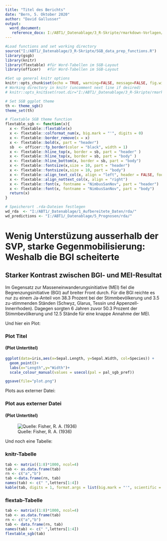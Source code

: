 ```yaml
---
title: "Titel des Berichts"
date: "Bern, 5. Oktober 2020"
author: "David Gallusser"
output: 
  word_document:
   reference_docx: I:/ABT1/_Datenablage/3_R-Skripte/rmarkdown-Vorlagen/reference-sgb.docx
---
```


<!-- # Heading 1 is for section titles -->
<!-- ## Heading 2 is for subsection titles -->
<!-- ### Heading 3 is for figure titles -->
<!-- #### Heading 4 is for figure subtitles -->
<!-- [For Links](http://www.sgb.ch) -->

```r
#Load functions and set working directory
source("I:/ABT1/_Datenablage/3_R-Skripte/SGB_data_prep_functions.R")
library(gsgb)
library(knitr)
library(flextable) #für Word-Tabellen im SGB-Layout
library(officer)   #für Word-Tabellen im SGB-Layout

#Set up general knitr options
knitr::opts_chunk$set(echo = TRUE, warning=FALSE, message=FALSE, fig.width=3.5, fig.height=2.5, dpi=600)
# Working directory in knitr (uncomment next line if desired)
# knitr::opts_knit$set(root.dir="I:/ABT1/_Datenablage/3_R-Skripte/rmarkdown-Vorlagen")

# Set SGB ggplot theme
th <- theme_sgb()
theme_set(th)

# flextable SGB theme function
flextable_sgb <- function(x){
  x <- flextable::flextable(x)
  x <- flextable::colformat_num(x, big.mark = "'", digits = 0)
  x <- flextable::border_remove(x = x) 
  x <- flextable::bold(x, part = "header")
  sb  <- officer::fp_border(color = "black", width = 1)
  x <- flextable::hline_top(x, border = sb, part = "header" )
  x <- flextable::hline_top(x, border = sb, part = "body" )
  x <- flextable::hline_bottom(x, border = sb, part = "body")
  x <- flextable::fontsize(x,size = 10, part = "header")
  x <- flextable::fontsize(x,size = 10, part = "body")
  x <- flextable::align_text_col(x, align = "left", header = FALSE, footer = FALSE)
  x <- flextable::align_nottext_col(x, align = "right")
  x <- flextable::font(x, fontname = "NimbusSanNov", part = "header")
  x <- flextable::font(x, fontname = "NimbusSanNov", part = "body")
  return(x)
}

# Speicherort .rda-Dateien festlegen
wd_rda  <- "I:/ABT1/_Datenablage/1_Aufbereitete_Daten/rda/"       
wd_predictions <- "I:/ABT1/_Datenablage/5_Prognosen/rda/"
```

# Wenig Unterstüzung ausserhalb der SVP, starke Gegenmobilisierung: Weshalb die BGI scheiterte

## Starker Kontrast zwischen BGI- und MEI-Resultat

Im Gegensatz zur Masseneinwanderungsinitiative (MEI) fiel die Begrenzungsinitiative (BGI) auf breiter Front durch. Für die BGI reichte es nur zu einem Ja-Anteil von 38.3 Prozent bei der Stimmbevölkerung und 3.5 zu-stimmenden Ständen (Schwyz, Glarus, Tessin und Appenzell-Innerrhoden). Dagegen sorgten 6 Jahren zuvor 50.3 Prozent der Stimmbevölkerung und 12.5 Stände für eine knappe Annahme der MEI. 

Und hier ein Plot: 

### Plot Titel
#### (Plot Untertitel)
```r
ggplot(data=iris,aes(x=Sepal.Length, y=Sepal.Width, col=Species)) + 
  geom_point()+
  labs(x="Length",y="Width")+
  scale_colour_manual(values = usecol(pal = pal_sgb_pref))

ggsave(file="plot.png")
```

Plots aus externer Datei:

### Plot aus externer Datei
#### (Plot Untertitel)
![Quelle: Fisher, R. A. (1936)](plot.png) 

Und noch eine Tabelle:

### knitr-Tabelle
```r
tab <- matrix((1:8)*1000, ncol=4)
tab <- as.data.frame(tab)
rn <- c("a","b")
tab <-data.frame(rn, tab)
names(tab) <- c(" ",letters[1:4])
kable(tab, digits = 1, format.args = list(big.mark = "'", scientific = FALSE))
```


### flextab-Tabelle 
```r
tab <- matrix((1:8)*1000, ncol=4)
tab <- as.data.frame(tab)
rn <- c("a","b")
tab <- data.frame(rn, tab)
names(tab) <- c(" ",letters[1:4])
flextable_sgb(tab)
```
